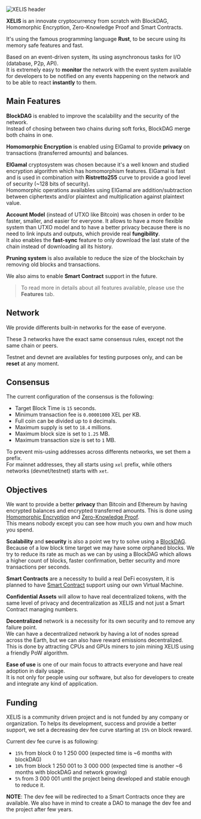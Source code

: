 
![XELIS header](/header.png)

**XELIS** is an innovate cryptocurrency from scratch with BlockDAG, Homomorphic Encryption, Zero-Knowledge Proof and Smart Contracts.

It's using the famous programming language **Rust**, to be secure using its memory safe features and fast.

Based on an event-driven system, its using asynchronous tasks for I/O (database, P2p, API).<br/>
It is extremely easy to **monitor** the network with the event system available for developers to be notified on any events happening on the network and to be able to react **instantly** to them.

## Main Features

**BlockDAG** is enabled to improve the scalability and the security of the network.<br/>
Instead of chosing between two chains during soft forks, BlockDAG merge both chains in one.

**Homomorphic Encryption** is enabled using ElGamal to provide **privacy** on transactions (transferred amounts) and balances.

**ElGamal** cryptosystem was chosen because it's a well known and studied encryption algorithm which has homomorphism features.
ElGamal is fast and is used in combination with **Ristretto255** curve to provide a good level of security (~128 bits of security).<br/>
Homomorphic operations availables using ElGamal are addition/subtraction between ciphertexts and/or plaintext and multiplication against plaintext value.

**Account Model** (instead of UTXO like Bitcoin) was chosen in order to be faster, smaller, and easier for everyone.
It allows to have a more flexible system than UTXO model and to have a better privacy because there is no need to link inputs and outputs, which provide real **fungibility**.<br/>
It also enables the **fast-sync** feature to only download the last state of the chain instead of downloading all its history.

**Pruning system** is also available to reduce the size of the blockchain by removing old blocks and transactions.

We also aims to enable **Smart Contract** support in the future.

>To read more in details about all features available, please use the **Features** tab.

## Network

We provide differents built-in networks for the ease of everyone.
<Cards>
  <Card title="Mainnet" subtitle="Not released yet." href="#" />
  <Card title="Testnet" subtitle="Currently running." href="#" />
  <Card title="Devnet" subtitle="This network is used for local development purpose where you want to create your own local chain." href="#" />
</Cards>

These 3 networks have the exact same consensus rules, except not the same chain or peers.

Testnet and devnet are availables for testing purposes only, and can be **reset** at any moment.

## Consensus

The current configuration of the consensus is the following:
- Target Block Time is `15` seconds.
- Minimum transaction fee is `0.00001000` XEL per KB.
- Full coin can be divided up to `8` decimals.
- Maximum supply is set to `18.4` millions.
- Maximum block size is set to `1.25` MB.
- Maximum transaction size is set to `1` MB.

To prevent mis-using addresses across differents networks, we set them a prefix.<br/>
For mainnet addresses, they all starts using `xel` prefix, while others networks (devnet/testnet) starts with `xet`.

## Objectives

We want to provide a better **privacy** than Bitcoin and Ethereum by having encrypted balances and encrypted transferred amounts.
This is done using [Homomorphic Encryption](/features/homomorphic-encryption) and [Zero-Knowledge Proof](/features/zero-knowledge-proof).<br/>
This means nobody except you can see how much you own and how much you spend.

**Scalability** and **security** is also a point we try to solve using a [BlockDAG](/features/blockdag).<br/>
Because of a low block time target we may have some orphaned blocks.
We try to reduce its rate as much as we can by using a BlockDAG which allows a higher count of blocks, faster confirmation, better security and more transactions per seconds.

**Smart Contracts** are a necessity to build a real DeFi ecosystem, it is planned to have [Smart Contract](/features/smart-contracts) support using our own Virtual Machine. 

**Confidential Assets** will allow to have real decentralized tokens, with the same level of privacy and decentralization as XELIS and not just a Smart Contract managing numbers.

**Decentralized** network is a necessity for its own security and to remove any failure point.<br/>
We can have a decentralized network by having a lot of nodes spread across the Earth, but we can also have reward emissions decentralized.
This is done by attracting CPUs and GPUs miners to join mining XELIS using a friendly PoW algorithm.

**Ease of use** is one of our main focus to attracts everyone and have real adoption in daily usage.<br/>
It is not only for people using our software, but also for developers to create and integrate any kind of application.

## Funding

XELIS is a community driven project and is not funded by any company or organization.
To helps its development, success and provide a better support, we set a decreasing dev fee curve starting at `15%` on block reward.

Current dev fee curve is as following:
- `15%` from block 0 to 1 250 000 (expected time is ~6 months with blockDAG)
- `10%` from block 1 250 001 to 3 000 000 (expected time is another ~6 months with blockDAG and network growing)
- `5%` from 3 000 001 until the project being developed and stable enough to reduce it.

**NOTE**: The dev fee will be redirected to a Smart Contracts once they are available.
We also have in mind to create a DAO to manage the dev fee and the project after few years.